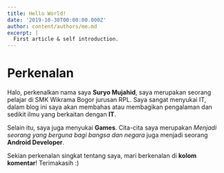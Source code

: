 ```yaml
---
title: Hello World!
date: '2019-10-30T00:00:00.000Z'
author: content/authors/me.md
excerpt: |
  First article & self introduction.
---
```


# Perkenalan

Halo, perkenalkan nama saya **Suryo Mujahid**, saya merupakan seorang pelajar di SMK Wikrama Bogor jurusan RPL. Saya sangat menyukai IT, dalam blog ini saya akan membahas atau membagikan pengalaman dan sedikit ilmu yang berkaitan dengan **IT**.

Selain itu, saya juga menyukai **Games**. Cita-cita saya merupakan *Menjadi seorang yang berguna bagi bangsa dan negara* juga menjadi seorang **Android Developer**.

Sekian perkenalan singkat tentang saya, mari berkenalan di **kolom komentar**! Terimakasih :)
